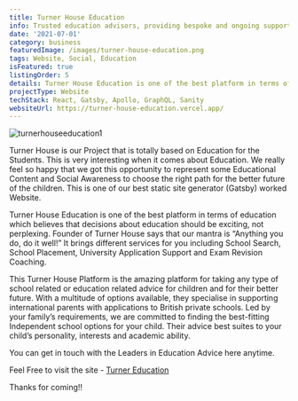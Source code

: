 ```yaml
---
title: Turner House Education
info: Trusted education advisors, providing bespoke and ongoing support to students and families
date: '2021-07-01'
category: business
featuredImage: /images/turner-house-education.png
tags: Website, Social, Education
isFeatured: true
listingOrder: 5
details: Turner House Education is one of the best platform in terms of education which believes that decisions about education should be exciting, not perplexing. It brings different services for you including School Search, School Placement, University Application Support and Exam Revision Coaching. Get in Touch with the Leaders in Education Advice here.
projectType: Website
techStack: React, Gatsby, Apollo, GraphQL, Sanity
websiteUrl: https://turner-house-education.vercel.app/
---
```


![turnerhouseeducation1](../images/turner-house.png)

Turner House is our Project that is totally based on Education for the Students. This is very interesting when it comes about Education. We really feel so happy that we got this opportunity to represent some Educational Content and Social Awareness to choose the right path for the better future of the children. This is one of our best static site generator (Gatsby) worked Website.

Turner House Education is one of the best platform in terms of education which believes that decisions about education should be exciting, not perplexing. Founder of Turner House says that our mantra is “Anything you do, do it well!” It brings different services for you including School Search, School Placement, University Application Support and Exam Revision Coaching.

This Turner House Platform is the amazing platform for taking any type of school related or education related advice for children and for their better future. With a multitude of options available, they specialise in supporting international parents with applications to British private schools. Led by your family’s requirements, we are committed to finding the best-fitting Independent school options for your child.
Their advice best suites to your child’s personality, interests and academic ability.

You can get in touch with the Leaders in Education Advice here anytime.

Feel Free to visit the site - [Turner Education](https://turner-house-education.vercel.app/)

Thanks for coming!!
